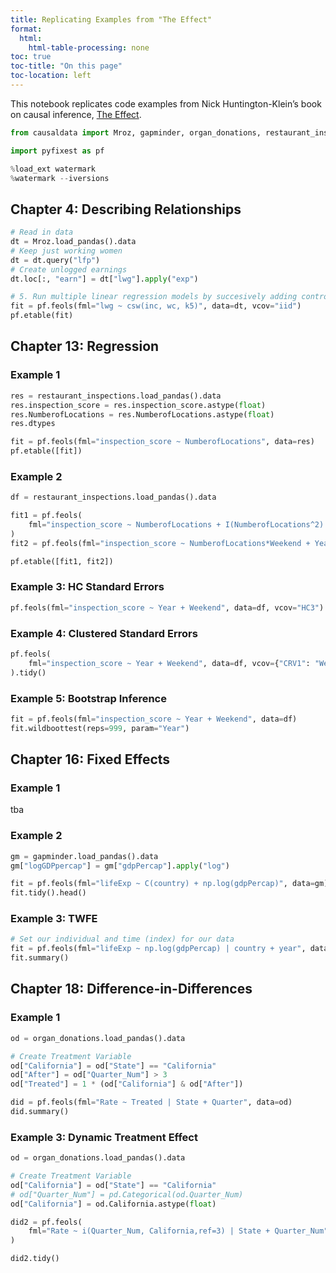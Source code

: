 ---
title: Replicating Examples from "The Effect"
format:
  html:
    html-table-processing: none
toc: true
toc-title: "On this page"
toc-location: left
---

This notebook replicates code examples from Nick Huntington-Klein's book on causal inference, [The Effect](https://theeffectbook.net/).


```{python}
from causaldata import Mroz, gapminder, organ_donations, restaurant_inspections

import pyfixest as pf

%load_ext watermark
%watermark --iversions
```


## Chapter 4: Describing Relationships


```{python}
# Read in data
dt = Mroz.load_pandas().data
# Keep just working women
dt = dt.query("lfp")
# Create unlogged earnings
dt.loc[:, "earn"] = dt["lwg"].apply("exp")

# 5. Run multiple linear regression models by succesively adding controls
fit = pf.feols(fml="lwg ~ csw(inc, wc, k5)", data=dt, vcov="iid")
pf.etable(fit)
```

## Chapter 13: Regression

### Example 1


```{python}
res = restaurant_inspections.load_pandas().data
res.inspection_score = res.inspection_score.astype(float)
res.NumberofLocations = res.NumberofLocations.astype(float)
res.dtypes

fit = pf.feols(fml="inspection_score ~ NumberofLocations", data=res)
pf.etable([fit])
```


### Example 2


```{python}
df = restaurant_inspections.load_pandas().data

fit1 = pf.feols(
    fml="inspection_score ~ NumberofLocations + I(NumberofLocations^2) + Year", data=df
)
fit2 = pf.feols(fml="inspection_score ~ NumberofLocations*Weekend + Year", data=df)

pf.etable([fit1, fit2])
```



### Example 3: HC Standard Errors


```{python}
pf.feols(fml="inspection_score ~ Year + Weekend", data=df, vcov="HC3").summary()
```


### Example 4: Clustered Standard Errors


```{python}
pf.feols(
    fml="inspection_score ~ Year + Weekend", data=df, vcov={"CRV1": "Weekend"}
).tidy()
```

### Example 5: Bootstrap Inference


```{python}
fit = pf.feols(fml="inspection_score ~ Year + Weekend", data=df)
fit.wildboottest(reps=999, param="Year")
```


## Chapter 16: Fixed Effects

### Example 1

tba

### Example 2


```{python}
gm = gapminder.load_pandas().data
gm["logGDPpercap"] = gm["gdpPercap"].apply("log")

fit = pf.feols(fml="lifeExp ~ C(country) + np.log(gdpPercap)", data=gm)
fit.tidy().head()
```


### Example 3: TWFE


```{python}
# Set our individual and time (index) for our data
fit = pf.feols(fml="lifeExp ~ np.log(gdpPercap) | country + year", data=gm)
fit.summary()
```


## Chapter 18: Difference-in-Differences

### Example 1


```{python}
od = organ_donations.load_pandas().data

# Create Treatment Variable
od["California"] = od["State"] == "California"
od["After"] = od["Quarter_Num"] > 3
od["Treated"] = 1 * (od["California"] & od["After"])

did = pf.feols(fml="Rate ~ Treated | State + Quarter", data=od)
did.summary()
```


### Example 3: Dynamic Treatment Effect


```{python}
od = organ_donations.load_pandas().data

# Create Treatment Variable
od["California"] = od["State"] == "California"
# od["Quarter_Num"] = pd.Categorical(od.Quarter_Num)
od["California"] = od.California.astype(float)

did2 = pf.feols(
    fml="Rate ~ i(Quarter_Num, California,ref=3) | State + Quarter_Num", data=od
)

did2.tidy()
```
